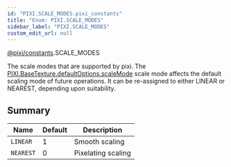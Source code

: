 ```yaml
---
id: "PIXI.SCALE_MODES.pixi_constants"
title: "Enum: PIXI.SCALE_MODES"
sidebar_label: "PIXI.SCALE_MODES"
custom_edit_url: null
---
```



<div class="package-name">

[@pixi/constants](../modules/pixi_constants).SCALE_MODES

</div>

The scale modes that are supported by pixi.
The [PIXI.BaseTexture.defaultOptions.scaleMode](../classes/PIXI.BaseTexture.pixi_core#defaultOptions) scale mode affects the default scaling mode of future operations. It can be re-assigned to either LINEAR or NEAREST, depending upon suitability.



        

## Summary
| Name                 | Default | Description        |
| -------------------- | ------- | ------------------ |
| <code>LINEAR</code>  | 1       | Smooth scaling     |
| <code>NEAREST</code> | 0       | Pixelating scaling |

    